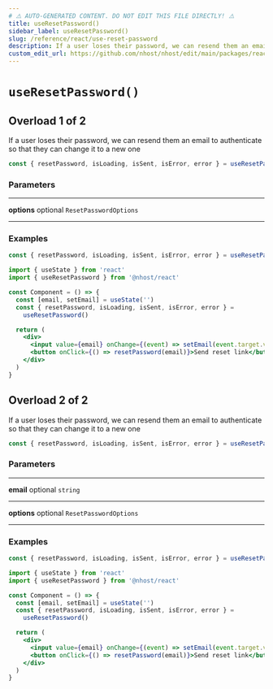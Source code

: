 ```yaml
---
# ⚠️ AUTO-GENERATED CONTENT. DO NOT EDIT THIS FILE DIRECTLY! ⚠️
title: useResetPassword()
sidebar_label: useResetPassword()
slug: /reference/react/use-reset-password
description: If a user loses their password, we can resend them an email to authenticate so that they can change it to a new one
custom_edit_url: https://github.com/nhost/nhost/edit/main/packages/react/src/hooks/user.ts#L233
---
```


# `useResetPassword()`

## Overload 1 of 2

If a user loses their password, we can resend them an email to authenticate so that they can change it to a new one

```js
const { resetPassword, isLoading, isSent, isError, error } = useResetPassword()
```

### Parameters

---

**<span className="parameter-name">options</span>** <span className="optional-status">optional</span> `ResetPasswordOptions`

---

### Examples

```js
const { resetPassword, isLoading, isSent, isError, error } = useResetPassword()
```

```jsx
import { useState } from 'react'
import { useResetPassword } from '@nhost/react'

const Component = () => {
  const [email, setEmail] = useState('')
  const { resetPassword, isLoading, isSent, isError, error } =
    useResetPassword()

  return (
    <div>
      <input value={email} onChange={(event) => setEmail(event.target.value)} />
      <button onClick={() => resetPassword(email)}>Send reset link</button>
    </div>
  )
}
```

## Overload 2 of 2

If a user loses their password, we can resend them an email to authenticate so that they can change it to a new one

```js
const { resetPassword, isLoading, isSent, isError, error } = useResetPassword()
```

### Parameters

---

**<span className="parameter-name">email</span>** <span className="optional-status">optional</span> `string`

---

**<span className="parameter-name">options</span>** <span className="optional-status">optional</span> `ResetPasswordOptions`

---

### Examples

```js
const { resetPassword, isLoading, isSent, isError, error } = useResetPassword()
```

```jsx
import { useState } from 'react'
import { useResetPassword } from '@nhost/react'

const Component = () => {
  const [email, setEmail] = useState('')
  const { resetPassword, isLoading, isSent, isError, error } =
    useResetPassword()

  return (
    <div>
      <input value={email} onChange={(event) => setEmail(event.target.value)} />
      <button onClick={() => resetPassword(email)}>Send reset link</button>
    </div>
  )
}
```
